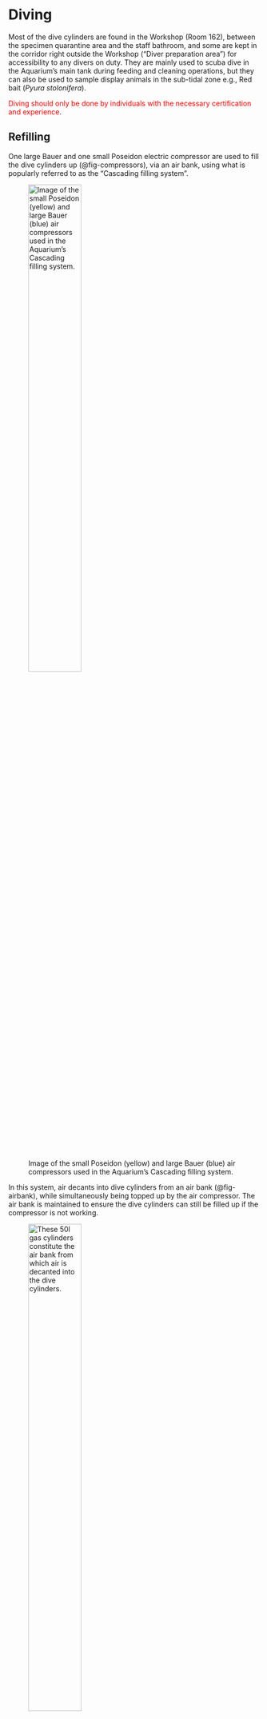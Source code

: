 # Diving

Most of the dive cylinders are found in the Workshop (Room 162), between the specimen quarantine area and the staff bathroom, and some are kept in the corridor right outside the Workshop ("Diver preparation area") for accessibility to any divers on duty. They are mainly used to scuba dive in the Aquarium's main tank during feeding and cleaning operations, but they can also be used to sample display animals in the sub-tidal zone e.g., Red bait (*Pyura stolonifera*).

[Diving should only be done by individuals with the necessary certification and experience]{style="color: red"}.

## Refilling

One large Bauer and one small Poseidon electric compressor are used to fill the dive cylinders up (@fig-compressors), via an air bank, using what is popularly referred to as the "Cascading filling system".

![Image of the small Poseidon (yellow) and large Bauer (blue) air compressors used in the Aquarium's Cascading filling system.](images/dive_cylinders/compressors2.jpg){#fig-compressors width="50%" fig-pos="H"}

In this system, air decants into dive cylinders from an air bank (@fig-airbank), while simultaneously being topped up by the air compressor. The air bank is maintained to ensure the dive cylinders can still be filled up if the compressor is not working.

![These 50$l$ gas cylinders constitute the air bank from which air is decanted into the dive cylinders.](images/dive_cylinders/airbank2.jpg){#fig-airbank width="50%" fig-pos="H"}

There are 10 small (10$l$) and 3 larger (50$l$) cylinders used for diving and for the air bank, respectively. The dive cylinders are kept close to a mounted wall heater to keep their temperatures from dropping too low and thus, preventing condensation on the tanks outer surface (@fig-divecyl).

![The 10 10$l$ cylinders used for diving, each with their air inlets covered.](images/dive_cylinders/divecyl2.jpg){#fig-divecyl width="50%" fig-pos="H"}

[Only the Bauer compressor is currently operational]{style="color: red"}.

**For the sake of convenience, ensure that the majority of the dive cylinders are always filled with air i.e., there should never be more than 2 empty cylinders at a time**.

1.  Lift the empty dive cylinders and leave them standing up right.
    -   *When empty, the dive cylinders are left laying horizontally on the ground with their air inlets exposed*.
    -   *The tanks should never be completely depleted (leave them at approximately 20bar before refill)*.
2.  Examine the Bauer compressor's oil level.
    -   *Use the dipstick found at the top of the compressor* (@fig-compressors).
    -   *If the compressor's oil level is low, refill with spare Bauer compressor oil found in the cupboard next to the compressor in the Workshop*.

-   **If there is no oil in stock, more can be obtained from Benguela enterprises (Contact Mr. Roberto)**.

3.  Connect the filler whips (@fig-bankrack), from the air bank, to the air inlet of the empty cylinders.
    -   *The valves on the air bank valve rack and 50*$l$ air cylinders should be left open when not in use (@fig-bankrack).
    -   *Secure the whips to the cylinders by tightening the threaded coupling of the lock valves*.

::: {#fig-bankrack layout-ncol="3" fig-pos="H"}
![Valve rack](images/dive_cylinders/bank_rack2.jpg){#fig-frac-drain}

![Manometer](images/dive_cylinders/bank_mano2.jpg){#fig-frac-outlet}

![Filler whip](images/dive_cylinders/fill_whip2.jpg){#fig-frac-inlet}

Image of the air bank's valve rack and corresponding parts.
:::

4.  Close the pressure release valves on the connected filler whip (@fig-bankrack).
    -   *Turn clockwise*.
5.  Open the air discharge valve on the filler whips.
6.  Open the air inlet valves on the empty cylinders.
    -   *Turn anti-clockwise*.

![The compressors' control switchboard with the compressor log book on top.](images/dive_cylinders/compswitch2.jpg){#fig-compswitch width="50%" fig-pos="H"}

7.  Switch the Bauer air compressor (@fig-compressors) on and press the "run" button on the compressor switch board (@fig-compswitch).
8.  Allow the cylinders to fill up.
    -   *The compressor will stop filling the cylinders up automatically once they reach 220bar*.
    -   *Final pressure can be read from the manometer directly above the bank valve rack* (@fig-bankrack).
    -   *For two cylinders, this will last approximately 25mins*.
9.  Once full, open the pressure release valve on the filler whip.
10. Detach the dive cylinders from their respective filler whips.
11. Close the air inlet valves of the dive cylinders.
12. Close the air inlet valves of the filler whips.
13. Cover the inlet valves of the cylinders' with masking tape and leave them standing upright close to the mounted heater next to the other cylinders (@fig-divecyl).
    -   *This is done to show that they have recently been filled*.
14. Re-rack the filler whips.

-   **For steps 13 and 14, drain the waste fluids into a small used bottle** (@fig-releasevalves).

15. Drain the used oil from the compressor.
    -   *Open the valve on it's bottom left side* (@fig-releasevalves).
16. Decompress the compressor air.
    -   *Open the two decompression valves on it's bottom right side slowly* (@fig-releasevalves).
17. Close the decompression valves when done.

![The oil release valves (left, metallic valve) and decompression valves (right, black valves) found at the bottom of the Bauer air compressor, along with an old bottle to collect waste fluid.](images/dive_cylinders/releasevalves2.jpg){#fig-releasevalves width="50%" fig-pos="H"}

18. Complete the relevant log sheet and book.
    -   *Found on top of the compressor switch board* (@fig-compswitch).

**It is important to let the dive cylinders cool down for at least 6 hours before using them**.

**The rate at which the air cylinders have to be filled (cylinders/month), depends almost entirely on how frequently they are used**.

## [DISCLAIMER]{style="color: red"} {.unnumbered}

[This section does not claim to provide sufficient details describing how to operate the Bauer and the Poseidon air compressors. It serves only as a brief guide to help technicians employed by the MFMR, use the compressors to fill dive cylinders that will only be used inside the Aquarium or by Aquarium staff. For a more comprehensive description of the Aquarium air compressors' operation, please refer to the "Compressor manual" provided by the Namibian Underwater Federation. To ensure that the compressors and dive cylinders are suitably maintained, it is strongly advised that potential air compressor operators obtain the appropriate training and/or operator certificates before using them. It should be understood that the author(s) of this manual do not assume any laibility for any damage to property/personal injury sustained while following the instructions in this document.]{style="color: red"}

## Maintenance

## Repairs

## Testing
